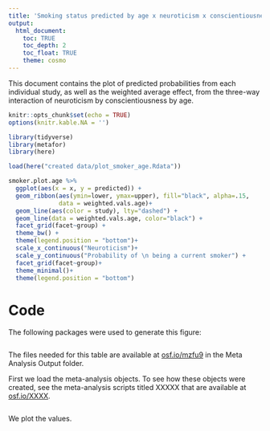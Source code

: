 ```yaml
---
title: 'Smoking status predicted by age x neuroticism x conscientiousness'
output: 
  html_document:
    toc: TRUE
    toc_depth: 2
    toc_float: TRUE
    theme: cosmo
---
```


This document contains the plot of predicted probabilities from each individual study, as well as the weighted average effect, from the three-way interaction of neuroticism by conscientiousness by age.

```r
knitr::opts_chunk$set(echo = TRUE)
options(knitr.kable.NA = '')
```

```r
library(tidyverse)
library(metafor)
library(here)
```

```r
load(here("created data/plot_smoker_age.Rdata"))
```

```r
smoker.plot.age %>%
  ggplot(aes(x = x, y = predicted)) +
  geom_ribbon(aes(ymin=lower, ymax=upper), fill="black", alpha=.15,
              data = weighted.vals.age)+
  geom_line(aes(color = study), lty="dashed") +
  geom_line(data = weighted.vals.age, color="black") +
  facet_grid(facet~group) +
  theme_bw() +
  theme(legend.position = "bottom")+
  scale_x_continuous("Neuroticism")+
  scale_y_continuous("Probability of \n being a current smoker") +
  facet_grid(facet~group)+
  theme_minimal()+
  theme(legend.position = "bottom")
```

# Code

The following packages were used to generate this figure: 

```r
```

The files needed for this table are available at [osf.io/mzfu9](https://osf.io/mzfu9/) in the Meta Analysis Output folder.

First we load the meta-analysis objects. To see how these objects were created, see the meta-analysis scripts titled XXXXX that are available at [osf.io/XXXX](https://osf.io/XXXX/).

```r
```

We plot the values.

```r

```

